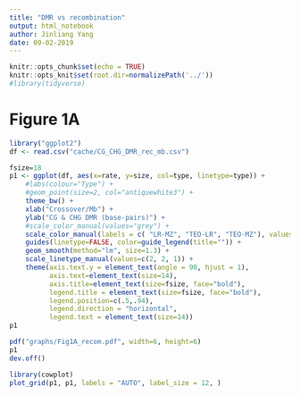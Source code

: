 ```yaml
---
title: "DMR vs recombination"
output: html_notebook
author: Jinliang Yang
date: 09-02-2019
---
```



```r
knitr::opts_chunk$set(echo = TRUE) 
knitr::opts_knit$set(root.dir=normalizePath('../')) 
#library(tidyverse)
```


# Figure 1A

```r
library("ggplot2")
df <- read.csv("cache/CG_CHG_DMR_rec_mb.csv")

fsize=18
p1 <- ggplot(df, aes(x=rate, y=size, col=type, linetype=type)) +
    #labs(colour="Type") +
    #geom_point(size=2, col="antiquewhite3") +
    theme_bw() +
    xlab("Crossover/Mb") +
    ylab("CG & CHG DMR (base-pairs)") +
    #scale_color_manual(values="grey") +
    scale_color_manual(labels = c( "LR-MZ", "TEO-LR", "TEO-MZ"), values = c("#d8b365", "#5ab4ac", "red")) +
    guides(linetype=FALSE, color=guide_legend(title="")) +
    geom_smooth(method="lm", size=1.3) +
    scale_linetype_manual(values=c(2, 2, 1)) +
    theme(axis.text.y = element_text(angle = 90, hjust = 1),
          axis.text=element_text(size=14),
          axis.title=element_text(size=fsize, face="bold"),
          legend.title = element_text(size=fsize, face="bold"),
          legend.position=c(.5,.94),
          legend.direction = "horizontal",
          legend.text = element_text(size=14))
p1

pdf("graphs/Fig1A_recom.pdf", width=6, height=6)
p1
dev.off()
```

```r
library(cowplot)
plot_grid(p1, p1, labels = "AUTO", label_size = 12, )
```


